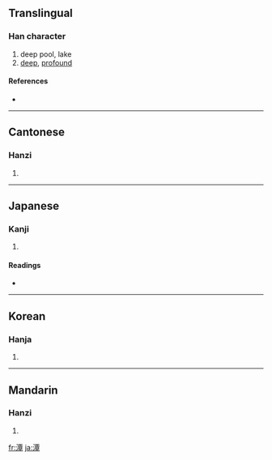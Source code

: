==Translingual==

===Han character===
{{Han char|rn=85|rad=水|as=12|sn=15|four=3114<sub>6</sub>|canj=水一田十 (EMWJ)}}

# deep pool, lake
# [[deep]], [[profound]]

====References====
* {{Han ref|kx=0650.130|dkj=18271|dj=1060.150|hdz=31738.020|uh=6F6D|ud=28525|bh=BCE6|bd=48358}}

----

==Cantonese==

===Hanzi===
{{yue-hanzi|jyut=|y=taam4}}

# {{defn|Cantonese}}

----

==Japanese==

===Kanji===
{{ja-kanji|grade=|rs=水12}}

# {{defn|Japanese}}

====Readings====
* {{ja-readings|on=[[たん]] (tan), [[しん]] (shin)|kun=[[ふち]] (fuchi), [[ふかい]] (fukai)}}

----

==Korean==

===Hanja===
{{ko-hanja|hangeul=담|eumhun=|rv=dam|mr=tam|y=tam}}

# {{defn|Korean}}

----

==Mandarin==

===Hanzi===
{{cmn-hanzi|pin=[[dàn]] ([[dan4]]), [[tán]] ([[tan2]]), [[xún]] ([[xun2]]), [[yǐn]] ([[yin3]])|wg=tan<sup>4</sup>, t'an<sup>2</sup>, hsün<sup>2</sup>, yin<sup>3</sup>}}

# {{defn|Mandarin}}

[[fr:潭]]
[[ja:潭]]